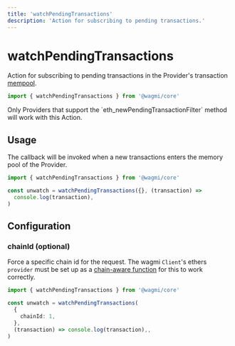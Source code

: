 ```yaml
---
title: 'watchPendingTransactions'
description: 'Action for subscribing to pending transactions.'
---
```



# watchPendingTransactions

Action for subscribing to pending transactions in the Provider's transaction [mempool](https://www.alchemy.com/overviews/what-is-a-mempool).

```ts
import { watchPendingTransactions } from '@wagmi/core'
```

<Callout>
  Only Providers that support the `eth_newPendingTransactionFilter` method will
  work with this Action.
</Callout>

## Usage

The callback will be invoked when a new transactions enters the memory pool of the Provider.

```ts
import { watchPendingTransactions } from '@wagmi/core'

const unwatch = watchPendingTransactions({}, (transaction) =>
  console.log(transaction),
)
```

## Configuration

### chainId (optional)

Force a specific chain id for the request. The wagmi `Client`'s ethers `provider` must be set up as a [chain-aware function](/core/client#provider-optional) for this to work correctly.

```ts {5}
import { watchPendingTransactions } from '@wagmi/core'

const unwatch = watchPendingTransactions(
  {
    chainId: 1,
  },
  (transaction) => console.log(transaction),,
)
```
